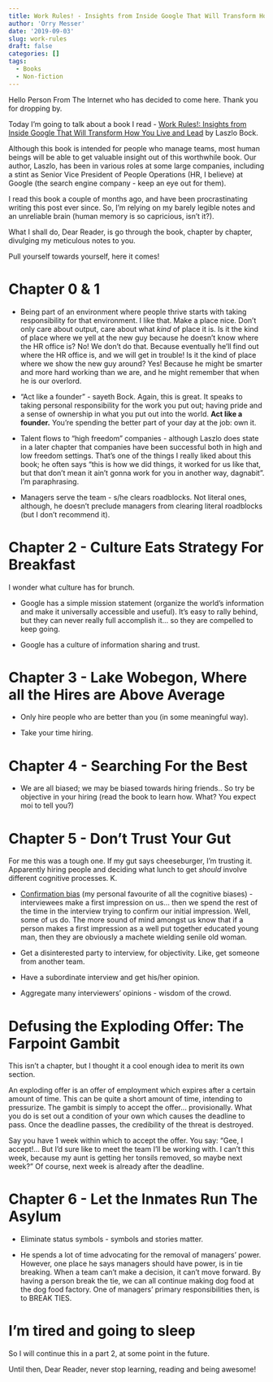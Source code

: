 ```yaml
---
title: Work Rules! - Insights from Inside Google That Will Transform How You Live and Lead, Part 1
author: 'Orry Messer'
date: '2019-09-03'
slug: work-rules
draft: false
categories: []
tags:
  - Books
  - Non-fiction
---
```


Hello Person From The Internet who has decided to come here. Thank you for dropping by. 

Today I'm going to talk about a book I read - [Work Rules!: Insights from Inside Google That Will Transform How You Live and Lead](https://www.amazon.com/gp/product/1455554790/ref=as_li_tl?ie=UTF8&camp=1789&creative=9325&creativeASIN=1455554790&linkCode=as2&tag=orrymr-20&linkId=35253fa91ca83356f3f4b863eb42b3f1) by Laszlo Bock.

Although this book is intended for people who manage teams, most human beings will be able to get valuable insight out of this worthwhile book. Our author, Laszlo, has been in various roles at some large companies, including a stint as Senior Vice President of People Operations (HR, I believe) at Google (the search engine company - keep an eye out for them).

I read this book a couple of months ago, and have been procrastinating writing this post ever since. So, I'm relying on my barely legible notes and an unreliable brain (human memory is so capricious, isn't it?). 

What I shall do, Dear Reader, is go through the book, chapter by chapter, divulging my meticulous notes to you.

Pull yourself towards yourself, here it comes!

# Chapter 0 & 1

- Being part of an environment where people thrive starts with taking responsibility for that environment. I like that. Make a place nice. Don't only care about output, care about what _kind_ of place it is. Is it the kind of place where we yell at the new guy because he doesn't know where the HR office is? No! We don't do that. Because eventually he'll find out where the HR office is, and we will get in trouble! Is it the kind of place where we show the new guy around? Yes! Because he might be smarter and more hard working than we are, and he might remember that when he is our overlord.

- "Act like a founder" - sayeth Bock. Again, this is great. It speaks to taking personal responsibility for the work you put out; having pride and a sense of ownership in what you put out into the world. __Act like a founder.__ You're spending the better part of your day at the job: own it.

- Talent flows to "high freedom" companies - although Laszlo does state in a later chapter that companies have been successful both in high and low freedom settings. That's one of the things I really liked about this book; he often says "this is how we did things, it worked for us like that, but that don't mean it ain't gonna work for you in another way, dagnabit". I'm paraphrasing.

- Managers serve the team - s/he clears roadblocks. Not literal ones, although, he doesn't preclude managers from clearing literal roadblocks (but I don't recommend it).


# Chapter 2 - Culture Eats Strategy For Breakfast

I wonder what culture has for brunch.

- Google has a simple mission statement (organize the world’s information and make it universally accessible and useful). It's easy to rally behind, but they can never really full accomplish it... so they are compelled to keep going.

- Google has a culture of information sharing and trust.

# Chapter 3 - Lake Wobegon, Where all the Hires are Above Average

- Only hire people who are better than you (in some meaningful way). 

- Take your time hiring. 

# Chapter 4 - Searching For the Best

- We are all biased; we may be biased towards hiring friends.. So try be objective in your hiring (read the book to learn how. What? You expect moi to tell you?)

# Chapter 5 - Don't Trust Your Gut

For me this was a tough one. If my gut says cheeseburger, I'm trusting it. Apparently hiring people and deciding what lunch to get _should_ involve different cognitive processes. K.

- [Confirmation bias](https://en.wikipedia.org/wiki/Confirmation_bias) (my personal favourite of all the cognitive biases) - interviewees make a first impression on us... then we spend the rest of the time in the interview trying to confirm our initial impression. Well, some of us do. The more sound of mind amongst us know that if a person makes a first impression as a well put together educated young man, then they are obviously a machete wielding senile old woman.

- Get a disinterested party to interview, for objectivity. Like, get someone from another team. 

- Have a subordinate interview and get his/her opinion.

- Aggregate many interviewers' opinions - wisdom of the crowd.

# Defusing the Exploding Offer: The Farpoint Gambit

This isn't a chapter, but I thought it a cool enough idea to merit its own section. 

An exploding offer is an offer of employment which expires after a certain amount of time. This can be quite a short amount of time, intending to pressurize. The gambit is simply to accept the offer... provisionally. What you do is set out a condition of your own which causes the deadline to pass. Once the deadline passes, the credibility of the threat is destroyed.

Say you have 1 week within which to accept the offer. You say: "Gee, I accept!... But I'd sure like to meet the team I'll be working with. I can't this week, because my aunt is getting her tonsils removed, so maybe next week?" Of course, next week is already after the deadline.

# Chapter 6 - Let the Inmates Run The Asylum

- Eliminate status symbols - symbols and stories matter.

- He spends a lot of time advocating for the removal of managers' power. However, one place he says managers should have power, is in tie breaking. When a team can't make a decision, it can't move forward. By having a person break the tie, we can all continue making dog food at the dog food factory. One of managers' primary responsibilities then, is to BREAK TIES.

# I'm tired and going to sleep

So I will continue this in a part 2, at some point in the future. 

Until then, Dear Reader, never stop learning, reading and being awesome!


























